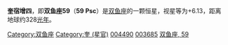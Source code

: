 {{Starbox begin
| name = 59 Psc
}}
{{Starbox observe
| epoch = [[J2000.0|J2000.0]]
| constell = [[双鱼座|双鱼座]]
| 星官 = 奎
| ra = {{RA| 0| 47| 13.63}}
| dec = {{DEC| +19| 34| 43.33}}
| appmag_v =  6.130
}}
{{Starbox character
| class =  F0Vn
| b-v =  +0.271
| u-b =  +0.201
| variable = [[变星|变星]]
}}
{{Starbox astrometry
| radial_v =  0
| prop_mo_ra = 107.58
| prop_mo_dec = 7.47
| parallax = 9.94
| p_error = 0.35
| absmag_v = 1.12
}}
{{Starbox catalog
| names = 双鱼座XX，[[SAO星表|SAO]] 92082，[[HD星表|HD]] 4490，[[HR星表|HR]] 214，[[依巴谷星表|HIP]] 3685
}}
{{Starbox reference |Simbad= 59+Psc}}
{{Starbox end}}

'''奎宿增四'''，即'''双鱼座59'''（'''59 Psc'''）是[[双鱼座|双鱼座]]的一颗恒星，视星等为+6.13，距离地球约328[[光年|光年]]。

{{stars of Pisces}}

[[Category:双鱼座|Category:双鱼座]]
[[Category:奎_(星官)|Category:奎 (星官)]]
[[Category:HD和HDE天體|004490]]
[[Category:HIP天體|003685]]
[[Category:佛氏天體|双鱼座, 59]]